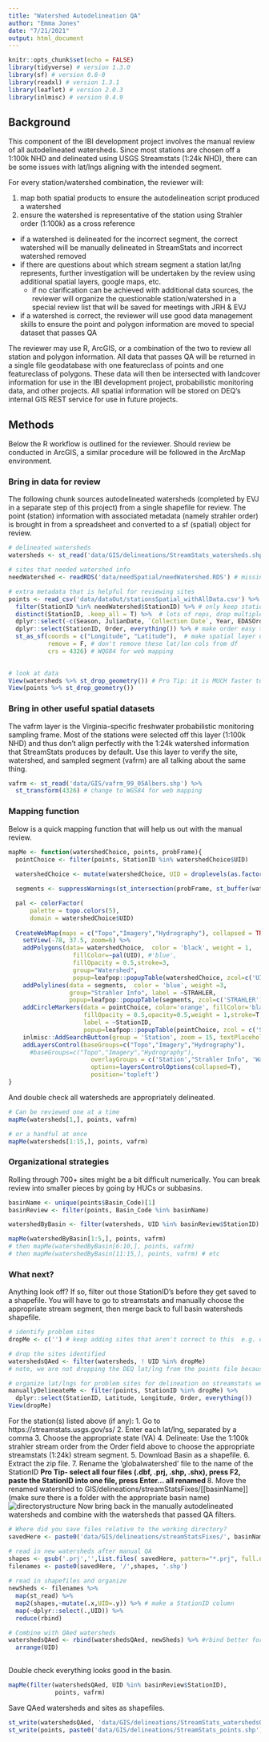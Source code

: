 ```yaml
---
title: "Watershed Autodelineation QA"
author: "Emma Jones"
date: "7/21/2021"
output: html_document
---
```


```r
knitr::opts_chunk$set(echo = FALSE)
library(tidyverse) # version 1.3.0
library(sf) # version 0.8-0
library(readxl) # version 1.3.1
library(leaflet) # version 2.0.3
library(inlmisc) # version 0.4.9

```


## Background 

This component of the IBI development project involves the manual review of all autodelineated watersheds. Since most stations are chosen off a 1:100k NHD and delineated using USGS Streamstats (1:24k NHD), there can be some issues with lat/lngs aligning with the intended segment. 

For every station/watershed combination, the reviewer will:

1) map both spatial products to ensure the autodelineation script produced a watershed
2) ensure the watershed is representative of the station using Strahler order (1:100k) as a cross reference
  * if a watershed is delineated for the incorrect segment, the correct watershed will be manually delineated in StreamStats and incorrect watershed removed
  * if there are questions about which stream segment a station lat/lng represents, further investigation will be undertaken by the review using additional spatial layers, google maps, etc. 
      * if no clarification can be achieved with additional data sources, the reviewer will organize the questionable station/watershed in a special review list that will be saved for meetings with JRH & EVJ
  * if a watershed is correct, the reviewer will use good data management skills to ensure the point and polygon information are moved to special dataset
  that passes QA
  
The reviewer may use R, ArcGIS, or a combination of the two to review all station and polygon information. All data that passes QA will be returned in a single file geodatabase with one featureclass of points and one featureclass of polygons. These data will then be intersected with landcover information for use in the IBI development project, probabilistic monitoring data, and other projects. All spatial information will be stored on DEQ's internal GIS REST service for use in future projects.


## Methods

Below the R workflow is outlined for the reviewer. Should review be conducted in ArcGIS, a similar procedure will be followed in the ArcMap environment.

### Bring in data for review

The following chunk sources autodelineated watersheds (completed by EVJ in a separate step of this project) from a single shapefile for review. The point (station) information with associated metadata (namely strahler order) is brought in from a spreadsheet and converted to a sf (spatial) object for review.

```r
# delineated watersheds
watersheds <- st_read('data/GIS/delineations/StreamStats_watersheds.shp') 

# sites that needed watershed info
needWatershed <- readRDS('data/needSpatial/needWatershed.RDS') # missing Order info so go get that from cleaned up project data

# extra metadata that is helpful for reviewing sites
points <- read_csv('data/dataOut/stationsSpatial_withAllData.csv') %>% 
  filter(StationID %in% needWatershed$StationID) %>% # only keep stations we need 
  distinct(StationID, .keep_all = T) %>%  # lots of reps, drop multiple rows per StationID but keep all columns
  dplyr::select(-c(Season, JulianDate, `Collection Date`, Year, EDASOrder, totalArea_sqMile:`Target Count`)) %>% # drop unnecessary columns for this analysis
  dplyr::select(StationID, Order, everything()) %>% # make order easy to view
  st_as_sf(coords = c("Longitude", "Latitude"),  # make spatial layer using these columns
           remove = F, # don't remove these lat/lon cols from df
           crs = 4326) # WQG84 for web mapping
  

# look at data
View(watersheds %>% st_drop_geometry()) # Pro Tip: it is MUCH faster to View() spatial data if you drop the geometry column, that list column takes seemingly forever to render (especially for polygons) and usually isn't necessary for understanding a dataset
View(points %>% st_drop_geometry())
```


### Bring in other useful spatial datasets

The vafrm layer is the Virginia-specific freshwater probabilistic monitoring sampling frame. Most of the stations were selected off this layer (1:100k NHD) and thus don't align perfectly with the 1:24k watershed information that StreamStats produces by default. Use this layer to verify the site, watershed, and sampled segment (vafrm) are all talking about the same thing. 
      
```r
vafrm <- st_read('data/GIS/vafrm_99_05Albers.shp') %>%
  st_transform(4326) # change to WGS84 for web mapping
```

### Mapping function

Below is a quick mapping function that will help us out with the manual review.

```r

mapMe <- function(watershedChoice, points, probFrame){
  pointChoice <- filter(points, StationID %in% watershedChoice$UID) 
  
  watershedChoice <- mutate(watershedChoice, UID = droplevels(as.factor(UID)) )  

  segments <- suppressWarnings(st_intersection(probFrame, st_buffer(watershedChoice,0))) # buffer by 0 helps with topology issues

  pal <- colorFactor(
      palette = topo.colors(5),
      domain = watershedChoice$UID)
  
  CreateWebMap(maps = c("Topo","Imagery","Hydrography"), collapsed = TRUE) %>%
    setView(-78, 37.5, zoom=6) %>%
    addPolygons(data= watershedChoice,  color = 'black', weight = 1,
                  fillColor=~pal(UID), #'blue', 
                  fillOpacity = 0.5,stroke=3,
                  group="Watershed",
                  popup=leafpop::popupTable(watershedChoice, zcol=c('UID'))) %>%
    addPolylines(data = segments,  color = 'blue', weight =3,
                 group="Strahler Info", label = ~STRAHLER,
                 popup=leafpop::popupTable(segments, zcol=c('STRAHLER'))) %>% #hideGroup("Strahler Info") %>%
    addCircleMarkers(data = pointChoice, color='orange', fillColor='black', radius = 5,
                     fillOpacity = 0.5,opacity=0.5,weight = 1,stroke=T, group="Station",
                     label = ~StationID,
                     popup=leafpop::popupTable(pointChoice, zcol = c('StationID', 'Order'))) %>%
    inlmisc::AddSearchButton(group = 'Station', zoom = 15, textPlaceholder = "Search by StationID") %>% 
    addLayersControl(baseGroups=c("Topo","Imagery","Hydrography"),
      #baseGroups=c("Topo","Imagery","Hydrography"),
                       overlayGroups = c('Station',"Strahler Info", 'Watershed'),
                       options=layersControlOptions(collapsed=T),
                       position='topleft')
}
```

And double check all watersheds are appropriately delineated.

```r
# Can be reviewed one at a time
mapMe(watersheds[1,], points, vafrm)

# or a handful at once
mapMe(watersheds[1:15,], points, vafrm)

```

### Organizational strategies

Rolling through 700+ sites might be a bit difficult numerically. You can break review into smaller pieces by going by HUCs or subbasins. 

```r
basinName <- unique(points$Basin_Code)[1]
basinReview <- filter(points, Basin_Code %in% basinName)

watershedByBasin <- filter(watersheds, UID %in% basinReview$StationID)

mapMe(watershedByBasin[1:5,], points, vafrm) 
# then mapMe(watershedByBasin[6:10,], points, vafrm)
# then mapMe(watershedByBasin[11:15,], points, vafrm) # etc
```


### What next?

Anything look off? If so, filter out those StationID's before they get saved to a shapefile. You will have to go to streamstats and manually choose the appropriate stream segment, then merge back to full basin watersheds shapefile.
    
```r
# identify problem sites
dropMe <- c('') # keep adding sites that aren't correct to this  e.g. dropMe <- c('1AXJI000.38', '1AXJI000.39', '1AXJI000.40') 

# drop the sites identified
watershedsQAed <- filter(watersheds, ! UID %in% dropMe)
# note, we are not dropping the DEQ lat/lng from the points file because this is the most accurate location information

# organize lat/lngs for problem sites for delineation on streamstats website
manuallyDelineateMe <- filter(points, StationID %in% dropMe) %>% 
  dplyr::select(StationID, Latitude, Longitude, Order, everything())
View(dropMe)
```
    
For the station(s) listed above (if any):
1. Go to https://streamstats.usgs.gov/ss/
2. Enter each lat/lng, separated by a comma
3. Choose the appropriate state (VA)
4. Delineate: Use the 1:100k strahler stream order from the Order field above to choose the appropriate streamstats (1:24k) stream segment.
5. Download Basin as a shapefile.
6. Extract the zip file.
7. Rename the 'globalwatershed' file to the name of the StationID
**Pro Tip- select all four files (.dbf, .prj, .shp, .shx), press F2, paste the StationID into one file, press Enter... all renamed **
8. Move the renamed watershed to GIS/delineations/streamStatsFixes/[[basinName]] (make sure there is a folder with the appropriate basin name)
![directorystructure](methods/directoryStructure.png)
Now bring back in the manually autodelineated watersheds and combine with the watersheds that passed QA filters.
    
```r
# Where did you save files relative to the working directory?
savedHere <- paste0('data/GIS/delineations/streamStatsFixes/', basinName)

# read in new watersheds after manual QA
shapes <- gsub('.prj','',list.files( savedHere, pattern="*.prj", full.names=F))
filenames <- paste0(savedHere, '/',shapes, '.shp')
  
# read in shapefiles and organize
newSheds <- filenames %>%
  map(st_read) %>%
  map2(shapes,~mutate(.x,UID=.y)) %>% # make a StationID column
  map(~dplyr::select(.,UID)) %>%
  reduce(rbind) 

# Combine with QAed watersheds
watershedsQAed <- rbind(watershedsQAed, newSheds) %>% #rbind better for sf objects compared to bind_rows()
  arrange(UID)
  
```
    
Double check everything looks good in the basin.
    
```r
mapMe(filter(watershedsQAed, UID %in% basinReview$StationID),
             points, vafrm)
```

Save QAed watersheds and sites as shapefiles.
    
```r
st_write(watershedsQAed, 'data/GIS/delineations/StreamStats_watershedsQAed.shp')
st_write(points, paste0('data/GIS/delineations/StreamStats_points.shp'))
```


